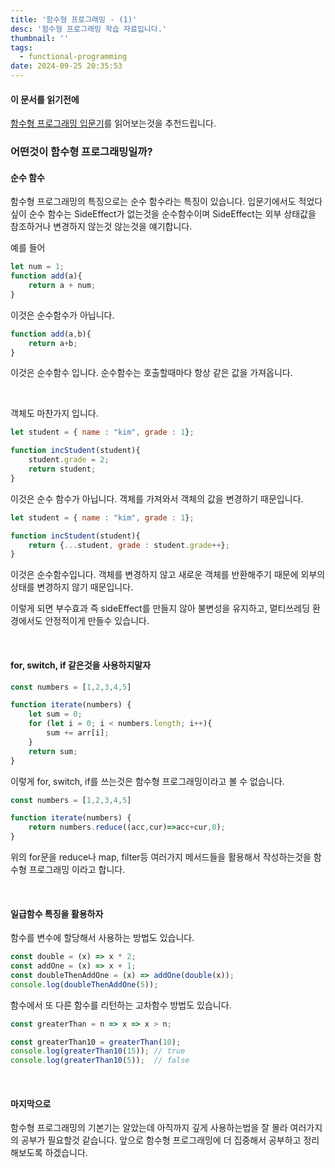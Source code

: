 ```yaml
---
title: '함수형 프로그래밍 - (1)'
desc: '함수형 프로그래밍 학습 자료입니다.'
thumbnail: ''
tags:
  - functional-programming
date: 2024-09-25 20:35:53
---
```


#### 이 문서를 읽기전에
[함수형 프로그래밍 입문기](/post/functional-programming-0912)를 읽어보는것을 추천드립니다.


### 어떤것이 함수형 프로그래밍일까?

#### 순수 함수

함수형 프로그래밍의 특징으로는 순수 함수라는 특징이 있습니다.
입문기에서도 적었다 싶이 순수 함수는 SideEffect가 없는것을 순수함수이며
SideEffect는 외부 상태값을 참조하거나 변경하지 않는것 않는것을 얘기합니다.

예를 들어
```js
let num = 1;
function add(a){
    return a + num;
}
```
이것은 순수함수가 아닙니다.

```js
function add(a,b){
    return a+b;
}
```
이것은 순수함수 입니다.
순수함수는 호출할때마다 항상 같은 값을 가져옵니다.

<br/>

객체도 마찬가지 입니다.
```js
let student = { name : "kim", grade : 1};

function incStudent(student){
    student.grade = 2;
    return student;
}
```
이것은 순수 함수가 아닙니다. 
객체를 가져와서 객체의 값을 변경하기 때문입니다.

```js
let student = { name : "kim", grade : 1};

function incStudent(student){
    return {...student, grade : student.grade++};
}
```
이것은 순수함수입니다. 
객체를 변경하지 않고 새로운 객체를 반환해주기 때문에 외부의 상태를 변경하지 않기 때문입니다.

이렇게 되면 부수효과 즉 sideEffect를 만들지 않아 불변성을 유지하고, 멑티쓰레딩 환경에서도 안정적이게 만들수 있습니다.

<br/>

#### for, switch, if 같은것을 사용하지말자
```js
const numbers = [1,2,3,4,5]

function iterate(numbers) {
    let sum = 0;
    for (let i = 0; i < numbers.length; i++){
        sum += arr[i];
    }
    return sum;
}
```
이렇게 for, switch, if를 쓰는것은 함수형 프로그래밍이라고 볼 수 없습니다.


```js
const numbers = [1,2,3,4,5]

function iterate(numbers) {
    return numbers.reduce((acc,cur)=>acc+cur,0);
}
```
위의 for문을 reduce나 map, filter등 여러가지 메서드들을 활용해서 작성하는것을 함수형 프로그래밍 이라고 합니다.

<br/>

#### 일급함수 특징을 활용하자
함수를 변수에 할당해서 사용하는 방법도 있습니다.
```js
const double = (x) => x * 2;
const addOne = (x) => x + 1;
const doubleThenAddOne = (x) => addOne(double(x));
console.log(doubleThenAddOne(5)); 
```

함수에서 또 다른 함수를 리턴하는 고차함수 방법도 있습니다.
```js
const greaterThan = n => x => x > n;

const greaterThan10 = greaterThan(10);
console.log(greaterThan10(15)); // true
console.log(greaterThan10(5));  // false
```

<br/>

#### 마지막으로
함수형 프로그래밍의 기본기는 알았는데 아직까지 깊게 사용하는법을 잘 몰라
여러가지의 공부가 필요할것 같습니다. 앞으로 함수형 프로그래밍에 더 집중해서 공부하고 정리해보도록 하겠습니다.